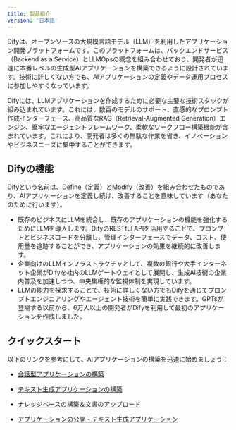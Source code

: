 ```yaml
---
title: 製品紹介
version: '日本語'
---
```


Difyは、オープンソースの大規模言語モデル（LLM）を利用したアプリケーション開発プラットフォームです。このプラットフォームは、バックエンドサービス（Backend as a Service）とLLMOpsの概念を組み合わせており、開発者が迅速に本番レベルの生成型AIアプリケーションを構築できるように設計されています。技術に詳しくない方でも、AIアプリケーションの定義やデータ運用プロセスに参加しやすくなっています。

Difyには、LLMアプリケーションを作成するために必要な主要な技術スタックが組み込まれています。これには、数百のモデルのサポート、直感的なプロンプト作成インターフェース、高品質なRAG（Retrieval-Augmented Generation）エンジン、堅牢なエージェントフレームワーク、柔軟なワークフロー構築機能が含まれています。これにより、開発者は多くの無駄な作業を省き、イノベーションやビジネスニーズに集中することができます。

## Difyの機能

Difyという名前は、Define（定義）とModify（改善）を組み合わせたものであり、AIアプリケーションを定義し続け、改善することを意味しています（あなたのために行います）。
- 既存のビジネスにLLMを統合し、既存のアプリケーションの機能を強化するためにLLMを導入します。DifyのRESTful APIを活用することで、プロンプトとビジネスコードを分離し、管理インターフェースでデータ、コスト、使用量を追跡することができ、アプリケーションの効果を継続的に改善します。
- 企業向けのLLMインフラストラクチャとして、複数の銀行や大手インターネット企業がDifyを社内のLLMゲートウェイとして展開し、生成AI技術の企業内普及を加速しつつ、中央集権的な監視体制を実現しています。
- LLMの能力を探求することで、技術に詳しくない方でもDifyを通じてプロンプトエンジニアリングやエージェント技術を簡単に実践できます。GPTsが登場する以前から、6万人以上の開発者がDifyを利用して最初のアプリケーションを作成しました。

## クイックスタート

以下のリンクを参考にして、AIアプリケーションの構築を迅速に始めましょう：

- [会話型アプリケーションの構築](/ja-jp/user-guide/build-app/chatbot)

- [テキスト生成アプリケーションの構築](/ja-jp/user-guide/build-app/text-generator)

- [ナレッジベースの構築＆文書のアップロード](/ja-jp/user-guide/knowledge-base/knowledge-base-creation/upload-documents)

- [アプリケーションの公開 - テキスト生成アプリケーション](/ja-jp/user-guide/application-publishing/launch-your-webapp-quickly/text-generator)
